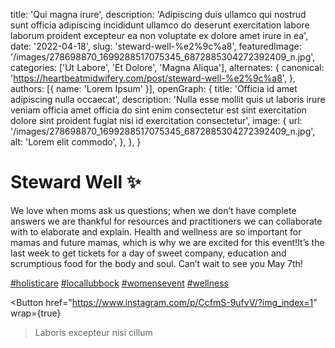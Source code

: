   title: 'Qui magna irure',
  description: 'Adipiscing duis ullamco qui nostrud sunt officia adipiscing incididunt ullamco do deserunt exercitation labore laborum proident excepteur ea non voluptate ex dolore amet irure in ea',
  date: '2022-04-18',
  slug: 'steward-well-%e2%9c%a8',
  featuredImage: '/images/278698870_1699288517075345_6872885304272392409_n.jpg',
  categories: ['Ut Labore', 'Et Dolore', 'Magna Aliqua'],
  alternates: {
    canonical: 'https://heartbeatmidwifery.com/post/steward-well-%e2%9c%a8',
  },
  authors: [{ name: 'Lorem Ipsum' }],
  openGraph: {
    title: 'Officia id amet adipiscing nulla occaecat',
    description: 'Nulla esse mollit quis ut laboris irure veniam officia amet officia do sint enim consectetur est sint exercitation dolore sint proident fugiat nisi id exercitation consectetur',
    image: {
      url: '/images/278698870_1699288517075345_6872885304272392409_n.jpg',
      alt: 'Lorem elit commodo',
    },
  },
}


# Steward Well ✨

<Gallery>
  <GalleryItem
    src="/images/278698870_1699288517075345_6872885304272392409_n.jpg"
    size="large"
  />
  <GalleryItem
    src="/images/278723901_102546255750018_6812045784060976187_n.jpg"
    size="large"
  />
  <GalleryItem
    src="/images/278634971_266998378964459_6173783985625261242_n.jpg"
    size="large"
  />
  <GalleryItem
    src="/images/278683627_837920850500375_1024615663443627415_n.jpg"
    size="large"
  />
</Gallery>

We love when moms ask us questions; when we don’t have complete answers we are thankful for resources and practitioners we can collaborate with to elaborate and explain. Health and wellness are so important for mamas and future mamas, which is why we are excited for this event!It’s the last week to get tickets for a day of sweet company, education and scrumptious food for the body and soul. Can’t wait to see you May 7th!

[#holisticare](https://www.instagram.com/explore/tags/holisticare/) [#locallubbock](https://www.instagram.com/explore/tags/locallubbock/) [#womensevent](https://www.instagram.com/explore/tags/womensevent/) [#wellness](https://www.instagram.com/explore/tags/wellness/)

<Button
  href="https://www.instagram.com/p/CcfmS-9ufvV/?img_index=1"
  wrap={true}
>Laboris excepteur nisi cillum</Button>
